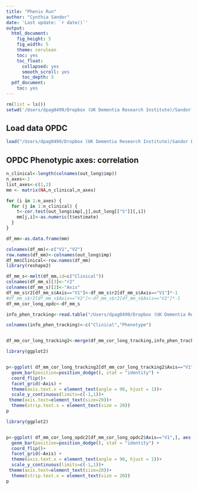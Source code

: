 ```yaml
---
title: "Phenix Run"
author: "Cynthia Sandor"
date: 'Last update: `r date()`'
output:
  html_document:
    fig_height: 5
    fig_width: 5
    theme: cerulean
    toc: yes
    toc_float:
      collapsed: yes
      smooth_scroll: yes
      toc_depth: 5
  pdf_document:
    toc: yes
---
```




```r
rm(list = ls())
setwd('/Users/dpag0499/Dropbox (UK Dementia Research Institute)/Sandor Lab/Backup/PROJECTS/Longitudinal_Data/src/phenix_beta_value/OPDC_PPMI/V4')
```


## Load data OPDC
```r
load("/Users/dpag0499/Dropbox (UK Dementia Research Institute)/Sandor Lab/Backup/PROJECTS/Longitudinal_Data/src/phenix_beta_value/OPDC/data_OPDC_AK.Rdata")

```

## OPDC Phenotypic axes: correlation
```r

n_clinical<-length(colnames(out_long$imp))
n_axes<-2
list_axes<-c(1,2)
mm <- matrix(NA,n_clinical,n_axes)

for (i in 1:n_axes) {
  for (j in 1:n_clinical) {
    t<-cor.test(out_long$imp[,j],out_long[["S"]][,i])
    mm[j,i]<-as.numeric(t$estimate)
  }
}

df_mm<-as.data.frame(mm)

colnames(df_mm)<-c("V1","V2")
row.names(df_mm)<-colnames(out_long$imp)
df_mm$Clinical<-row.names(df_mm)
library(reshape2)

df_mm_s<-melt(df_mm,id=c("Clinical"))
colnames(df_mm_s)[3]<-"r2"
colnames(df_mm_s)[2]<-"Axis"
df_mm_s$r2[df_mm_s$Axis=="V1"]<-df_mm_s$r2[df_mm_s$Axis=="V1"]*-1
#df_mm_s$r2[df_mm_s$Axis=="V2"]<-df_mm_s$r2[df_mm_s$Axis=="V2"]*-1
df_mm_cor_long_opdc<-df_mm_s
```

```r
info_phen_tracking<-read.table("/Users/dpag0499/Dropbox (UK Dementia Research Institute)/Sandor Lab/Backup/PROJECTS/Longitudinal_Data/src/phenix_beta_value/OPDC_PPMI/V4/Tracking_phen.csv",h=T,sep=",",quote = "")

colnames(info_phen_tracking)<-c("Clinical","Phenotype")


df_mm_cor_long_tracking2<-merge(df_mm_cor_long_tracking,info_phen_tracking,by=c("Clinical"))

```


```r
library(ggplot2)


p<-ggplot( df_mm_cor_long_tracking2[df_mm_cor_long_tracking2$Axis=="V1",], aes(x = Phenotype, y = r2,fill=r2)) + 
  geom_bar(position=position_dodge(), stat = "identity") + 
  coord_flip()+
  facet_grid(~Axis) +
  theme(axis.text.x = element_text(angle = 90, hjust = 1))+
  scale_y_continuous(limits=c(-1,1))+
 theme(axis.text=element_text(size=20))+
  theme(strip.text.x = element_text(size = 20))
p
```



```r
library(ggplot2)


p<-ggplot( df_mm_cor_long_opdc2[df_mm_cor_long_opdc2$Axis=="V1",], aes(x = Phenotype, y = r2,fill=r2)) + 
  geom_bar(position=position_dodge(), stat = "identity") + 
  coord_flip()+
  facet_grid(~Axis) +
  theme(axis.text.x = element_text(angle = 90, hjust = 1))+
  scale_y_continuous(limits=c(-1,1))+
 theme(axis.text=element_text(size=20))+
  theme(strip.text.x = element_text(size = 20))
p
```